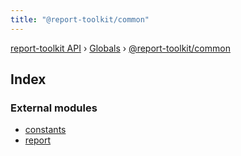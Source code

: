 ```yaml
---
title: "@report-toolkit/common"
---
```


[report-toolkit API](../home.mdx) › [Globals](../home.mdx) › [@report-toolkit/common](report_toolkit_common.mdx)

## Index

### External modules

- [constants](report_toolkit_common.constants.mdx)
- [report](report_toolkit_common.report.mdx)

